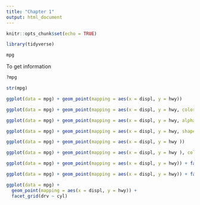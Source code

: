```yaml
---
title: "Chapter 1"
output: html_document
---
```


```r
knitr::opts_chunk$set(echo = TRUE)
```

```r
library(tidyverse)
```
```r
mpg
```

To get information

```r
?mpg
```

```r
str(mpg)
```

```r
ggplot(data = mpg) + geom_point(mapping = aes(x = displ, y = hwy))
```

```r
ggplot(data = mpg) + geom_point(mapping = aes(x = displ, y = hwy, color = class))
```

```r
ggplot(data = mpg) + geom_point(mapping = aes(x = displ, y = hwy, alpha = class))
```

```r
ggplot(data = mpg) + geom_point(mapping = aes(x = displ, y = hwy, shape = class))
```

```r
ggplot(data = mpg) + geom_point(mapping = aes(x = displ, y = hwy ))
```

```r
ggplot(data = mpg) + geom_point(mapping = aes(x = displ, y = hwy ), color = "green", pch = 11 )
```


```r
ggplot(data = mpg) + geom_point(mapping = aes(x = displ, y = hwy)) + facet_wrap(~ class)
```

```r
ggplot(data = mpg) + geom_point(mapping = aes(x = displ, y = hwy)) + facet_wrap(~ class, ncol = 2)
```

```r
ggplot(data = mpg) + 
  geom_point(mapping = aes(x = displ, y = hwy)) + 
  facet_grid(drv ~ cyl)
```

